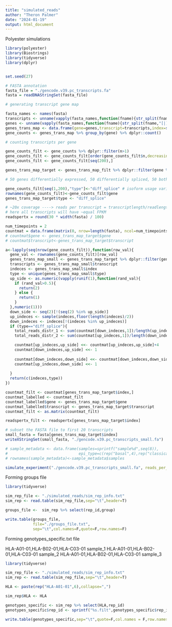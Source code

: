 ```yaml
---
title: "simulated_reads"
author: "Theron Palmer"
date: "2024-01-19"
output: html_document
---
```


Polyester simulations

```r

library(polyester)
library(Biostrings)
library(tidyverse)
library(dplyr)


set.seed(27)

# FASTA annotation
fasta_file = "./gencode.v39.pc_transcripts.fa"
fasta = readDNAStringSet(fasta_file)

# generating transcript gene map

fasta_names <- names(fasta)
transcripts <- unname(vapply(fasta_names,function(fname){str_split(fname,"[|]")[[1]][1]},character(1)))
genes <- unname(vapply(fasta_names,function(fname){str_split(fname,"[|]")[[1]][2]},character(1)))
genes_trans_map <- data.frame(gene=genes,transcript=transcripts,index=seq(length(transcripts)))
gene_counts <- genes_trans_map %>% group_by(gene) %>% dplyr::count()

# counting transcripts per gene

gene_counts_filt <- gene_counts %>% dplyr::filter(n>1) 
gene_counts_filt <- gene_counts_filt[order(gene_counts_filt$n,decreasing=F),] 
gene_counts_filt <- gene_counts_filt[seq(200),]

genes_trans_map_target <- genes_trans_map_filt %>% dplyr::filter(gene %in% gene_counts_filt$gene)

# 50 genes differentially expressed, 50 differentially spliced, 50 both, the rest neither

gene_counts_filt[seq(1,200),"type"]<-"diff_splice" # isoform usage varies across groups
rownames(gene_counts_filt)<-gene_counts_filt$gene
genes_trans_map_target$type <- "diff_splice"

# ~20x coverage ----> reads per transcript = transcriptlength/readlength * 20
# here all transcripts will have ~equal FPKM
readspertx = round(30 * width(fasta) / 100)

num_timepoints = 2
countmat = data.frame(matrix(0, nrow=length(fasta), ncol=num_timepoints))
# countmat$gene <- genes_trans_map_target$gene
# countmat$transcript<-genes_trans_map_target$transcript

a<-lapply(seq(nrow(gene_counts_filt)),function(row_val){
  gene_val <- rownames(gene_counts_filt)[row_val]
  genes_trans_map_small <- genes_trans_map_target %>% dplyr::filter(gene==gene_val)
  transcripts <- genes_trans_map_small$transcript
  indeces <- genes_trans_map_small$index
  type <- unique(genes_trans_map_small$type)
  up_side <- as.numeric(vapply(runif(1),function(rand_val){
    if (rand_val>0.5){
      return(2)
    } else {
      return(1)
    }
  },numeric(1)))
  down_side <- seq(2)[!(seq(2) %in% up_side)]
  up_indeces <- sample(indeces,floor(length(indeces)/2))
  down_indeces <- indeces[!(indeces %in% up_indeces)]
  if (type=="diff_splice"){
    total_reads_distr_1 <- sum(countmat[down_indeces,1])/length(up_indeces)
    total_reads_distr_2 <- sum(countmat[up_indeces,1])/length(down_indeces)

    countmat[up_indeces,up_side] <<- countmat[up_indeces,up_side]+4
    countmat[down_indeces,up_side] <<- 1
    
    countmat[down_indeces,down_side] <<- countmat[down_indeces,down_side] + 4
    countmat[up_indeces,down_side] <<- 1
    
  }
  return(c(indeces,type))
})

countmat_filt <- countmat[genes_trans_map_target$index,]
countmat_labelled <- countmat_filt
countmat_labelled$gene <- genes_trans_map_target$gene
countmat_labelled$transcript <- genes_trans_map_target$transcript
countmat_filt <- as.matrix(countmat_filt)

readspertx_filt <- readspertx[genes_trans_map_target$index]

# subset the FASTA file to first 20 transcripts
small_fasta = fasta[genes_trans_map_target$index]
writeXStringSet(small_fasta, "./gencode.v39.pc_transcripts_small.fa")

# sample_metadata <- data.frame(samples=sprintf("sample%d",seq(8)),
#                               epi_type=c(rep("basal",4),rep("classical",4)))
# rownames(sample_metadata)<-sample_metadata$samples

simulate_experiment("./gencode.v39.pc_transcripts_small.fa", reads_per_transcript=readspertx_filt,num_reps=c(4,4),fold_changes=countmat_filt, outdir='./simulated_reads')

```


Forming groups file

```r

library(tidyverse)

sim_rep_file <- "./simulated_reads/sim_rep_info.txt"
sim_rep <- read.table(sim_rep_file,sep="\t",header=T)

groups_file <-  sim_rep %>% select(rep_id,group)

write.table(groups_file,
            file="./groups_file.txt",
            sep="\t",col.names=F,quote=F,row.names=F)

```

Forming genotypes_specific.txt file


HLA-A01-01,HLA-B02-01,HLA-C03-01  sample_1
HLA-A01-01,HLA-B02-01,HLA-C03-01  sample_2
HLA-A01-01,HLA-B02-01,HLA-C03-01  sample_3

```r

library(tidyverse)

sim_rep_file <- "./simulated_reads/sim_rep_info.txt"
sim_rep <- read.table(sim_rep_file,sep="\t",header=T)

HLA <- paste(rep("HLA-A01-01",6),collapse=",")

sim_rep$HLA <- HLA

genotypes_specific <- sim_rep %>% select(HLA,rep_id)
genotypes_specific$rep_id <- sprintf("%s.filt",genotypes_specific$rep_id)

write.table(genotypes_specific,sep="\t",quote=F,col.names = F,row.names = F,file="./simulated_reads/genotypes_specific.txt")

```
